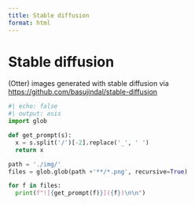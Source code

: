 ```yaml
---
title: Stable diffusion
format: html
---
```


# Stable diffusion

(Otter) images generated with stable diffusion via <https://github.com/basujindal/stable-diffusion>


```python
#| echo: false
#| output: asis
import glob

def get_prompt(s):
  x = s.split('/')[-2].replace('_', ' ')
  return x

path = './img/'
files = glob.glob(path +'**/*.png', recursive=True)

for f in files:
  print(f"![{get_prompt(f)}]({f})\n\n")
```




